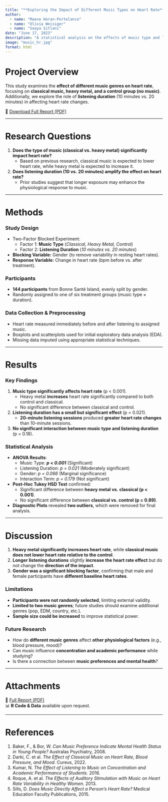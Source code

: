 ```yaml
---
title: "**Exploring the Impact of Different Music Types on Heart Rate**"
author: 
  - name: "Maeve Horan-Portelance"
  - name: "Olivia Weisiger"
  - name: "Saaya Sitlani"
date: "June 17, 2023"
description: "A statistical analysis on the effects of music type and listening duration on heart rate changes."
image: "music_hr.jpg"
format: html
---
```


# Project Overview

This study examines the **effect of different music genres on heart rate**, focusing on **classical music, heavy metal, and a control group (no music)**. Additionally, we explore the role of **listening duration** (10 minutes vs. 20 minutes) in affecting heart rate changes.  

📄 [Download Full Report (PDF)](music_hr.pdf)

---

# Research Questions

1. **Does the type of music (classical vs. heavy metal) significantly impact heart rate?**  
   - Based on previous research, classical music is expected to lower heart rate, while heavy metal is expected to increase it.  

2. **Does listening duration (10 vs. 20 minutes) amplify the effect on heart rate?**  
   - Prior studies suggest that longer exposure may enhance the physiological response to music.

---

# Methods

### Study Design
- Two-Factor Blocked Experiment:  
  - Factor 1: **Music Type** (*Classical, Heavy Metal, Control*)  
  - Factor 2: **Listening Duration** (*10 minutes vs. 20 minutes*)  
- **Blocking Variable:** Gender (to remove variability in resting heart rates).  
- **Response Variable:** Change in heart rate (bpm before vs. after treatment).  

### Participants
- **144 participants** from Bonne Santé Island, evenly split by gender.  
- Randomly assigned to one of six treatment groups (music type × duration).  

### Data Collection & Preprocessing
- Heart rate measured immediately before and after listening to assigned music.  
- Boxplots and scatterplots used for initial exploratory data analysis (EDA).  
- Missing data imputed using appropriate statistical techniques.

---

# Results

### Key Findings
1. **Music type significantly affects heart rate** (p < 0.001).  
   - Heavy metal **increases** heart rate significantly compared to both control and classical.  
   - No significant difference between classical and control.  

2. **Listening duration has a small but significant effect** (p = 0.021).  
   - **20-minute listening sessions** produced **greater heart rate changes** than 10-minute sessions.  

3. **No significant interaction between music type and listening duration** (p = 0.18).  

### Statistical Analysis
- **ANOVA Results**:
  - Music Type: ***p < 0.001*** (Significant)  
  - Listening Duration: *p = 0.021* (Moderately significant)  
  - Gender: *p = 0.066* (Marginal significance)  
  - Interaction Term: *p = 0.179* (Not significant)  

- **Post-Hoc Tukey HSD Test** confirmed:
  - Significant difference between **heavy metal vs. classical (p < 0.001)**.  
  - No significant difference between **classical vs. control (p = 0.89)**.  

- **Diagnostic Plots** revealed **two outliers**, which were removed for final analysis.

---

# Discussion

1. **Heavy metal significantly increases heart rate**, while **classical music does not lower heart rate relative to the control**.  
2. **Longer listening durations** slightly **increase the heart rate effect** but do not change the **direction of the impact**.  
3. **Gender was a significant blocking factor**, confirming that male and female participants have **different baseline heart rates**.

### Limitations
- **Participants were not randomly selected**, limiting external validity.  
- **Limited to two music genres**; future studies should examine additional genres (pop, EDM, country, etc.).  
- **Sample size could be increased** to improve statistical power.  

### Future Research
- How do **different music genres** affect **other physiological factors** (e.g., blood pressure, mood)?  
- Can music influence **concentration and academic performance** while studying?  
- Is there a connection between **music preferences and mental health**?  

---

# Attachments

📄 [Full Report (PDF)](music_hr.pdf)  
📊 **R Code & Data** available upon request.

---

# References

1. Baker, F., & Bor, W. *Can Music Preference Indicate Mental Health Status in Young People?* Australas Psychiatry, 2008.  
2. Darki, C. et al. *The Effect of Classical Music on Heart Rate, Blood Pressure, and Mood.* Cureus, 2022.  
3. Kumar, N. *The Effect of Listening to Music on Concentration and Academic Performance of Students.* 2016.  
4. Roque, A. et al. *The Effects of Auditory Stimulation with Music on Heart Rate Variability in Healthy Women.* 2013.  
5. Sills, D. *Does Music Directly Affect a Person's Heart Rate?* Medical Education Faculty Publications, 2015.  
